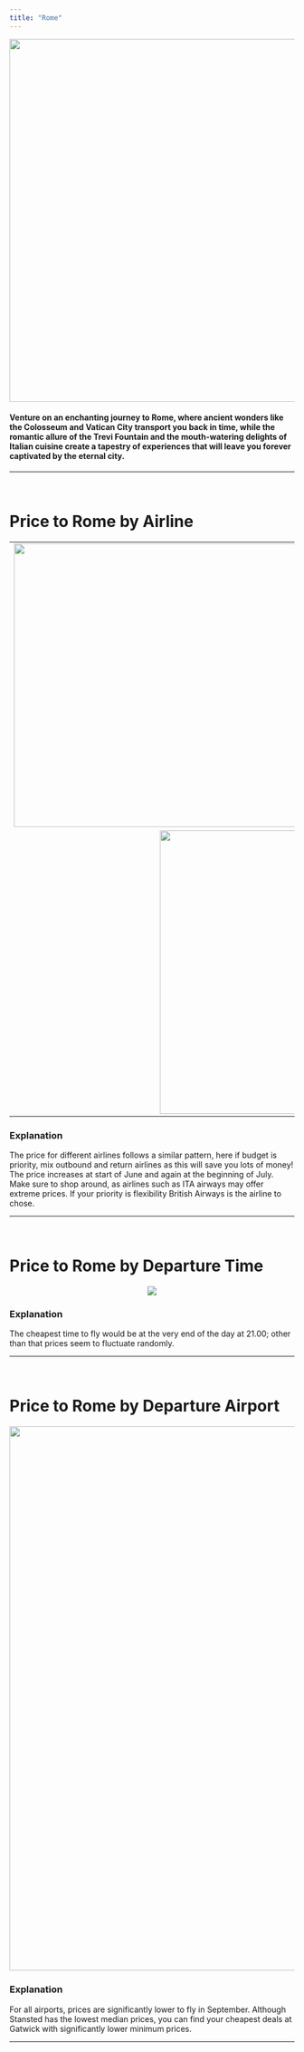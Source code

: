 ```yaml
---
title: "Rome"
---
```

<p style='text-align:center'>
    <img src="figures/Wallpapers/rome.jpg" width="960" height="640" />
</p>

#### Venture on an enchanting journey to Rome, where ancient wonders like the Colosseum and Vatican City transport you back in time, while the romantic allure of the Trevi Fountain and the mouth-watering delights of Italian cuisine create a tapestry of experiences that will leave you forever captivated by the eternal city.

------------------------------------------------

<br>

# Price to Rome by Airline

<table>
<tr>
    <td> <img src="figures/prices_flights/rome_average_price.png" style="width: 500px;"/> </td>
    <td> <img src="figures/prices_flights/rome_price_median.png" style="width: 500px;"/> </td>
</tr>
<tr>
    <td colspan="2" style="text-align:center;"> <img src="figures/prices_flights/rome_price_min.png" style="width: 500px;"/> </td>
</tr>
</table>

### Explanation
The price for different airlines follows a similar pattern, here if budget is priority, mix outbound and return airlines as this will save you lots of money!
The price increases at start of June and again at the beginning of July. 
Make sure to shop around, as airlines such as ITA airways may offer extreme prices. 
If your priority is flexibility British Airways is the airline to chose. 


------------------------------------------------

<br>

# Price to Rome by Departure Time

<p style='text-align:center'>
    <img src="figures/time/rome.jpeg"/>
</p>


### Explanation

The cheapest time to fly would be at the very end of the day at 21.00; other than that prices seem to fluctuate randomly.

------------------------------------------------

<br>

# Price to Rome by Departure Airport

<p style='text-align:center'>
    <img src="figures/airport/rome.jpeg" width="960"/>
</p>


### Explanation

For all airports, prices are significantly lower to fly in September. Although Stansted has the lowest median prices, you can find your cheapest deals at Gatwick with significantly lower minimum prices.

-----------------------------------------------